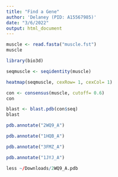 ```yaml
---
title: "Find a Gene"
author: 'Delaney (PID: A15567985)'
date: "3/6/2022"
output: html_document
---
```


```r
muscle <- read.fasta("muscle.fst")
muscle
```

```r
library(bio3d)
```

```r
seqmuscle <- seqidentity(muscle)
```

```r
heatmap(seqmuscle, cexRow= 1, cexCol= 1)
```

```r
con <- consensus(muscle, cutoff= 0.6)
con
```


```r
blast <- blast.pdb(con$seq)
blast
```

```r
pdb.annotate("2WQ9_A")
```

```r
pdb.annotate("1HQB_A")
```

```r
pdb.annotate("3FMZ_A")
```

```r
pdb.annotate("1JYJ_A")
```

```r
less ~/Downloads/2WQ9_A.pdb  
```

